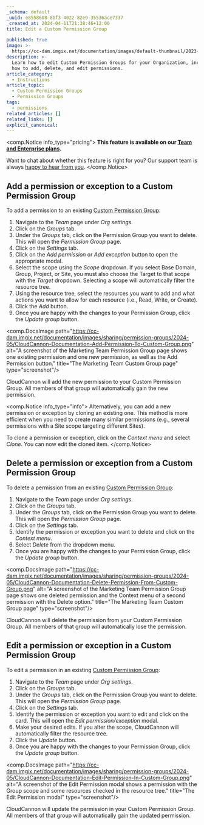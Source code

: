 ```yaml
---
_schema: default
_uuid: e8558608-8bf3-4022-82e9-35536ace7337
_created_at: 2024-04-11T21:38:46+12:00
title: Edit a Custom Permission Group

published: true
image: >-
  https://cc-dam.imgix.net/documentation/images/default-thumbnail/2023-Q4/CloudCannon-Documentation-Thumbnail.png
description: >-
  Learn how to edit Custom Permission Groups for your Organization, including
  how to add, delete, and edit permissions.
article_category:
  - Instructions
article_topic:
  - Custom Permission Groups
  - Permission Groups
tags:
  - permissions
related_articles: []
related_links: []
explicit_canonical:
---
```

<comp.Notice info_type="pricing">
  **This feature is available on our [Team and Enterprise plans](/pricing/).**

  Want to chat about whether this feature is right for you? Our support team is always <a href="mailto:success@cloudcannon.com?subject=A%20question%20about%20custom%20Permission%20Groups" rel="noreferrer">happy to hear from you</a>.
</comp.Notice>

## Add a permission or exception to a Custom Permission Group

To add a permission to an existing [Custom Permission Group](/documentation/articles/what-are-custom-permission-groups/):

1. Navigate to the *Team* page under *Org settings*.
2. Click on the *Groups* tab.
3. Under the *Groups* tab, click on the Permission Group you want to delete. This will open the *Permission Group* page.
4. Click on the *Settings* tab.
5. Click on the *Add permission* or *Add exception* button to open the appropriate modal.
6. Select the scope using the *Scope* dropdown. If you select Base Domain, Group, Project, or Site, you must also choose the Target to that scope with the *Target* dropdown. Selecting a scope will automatically filter the resource tree.
7. Using the resource tree, select the resources you want to add and what actions you want to allow for each resource (i.e., Read, Write, or Create).
8. Click the *Add* button.
9. Once you are happy with the changes to your Permission Group, click the *Update group* button.

<comp.DocsImage path="https://cc-dam.imgix.net/documentation/images/sharing/permission-groups/2024-05/CloudCannon-Documentation-Add-Permission-To-Custom-Group.png" alt="A screenshot of the Marketing Team Permission Group page shows one existing permission and one new permission, as well as the Add Permission button." title="The Marketing Team Custom Group page" type="screenshot"/>

CloudCannon will add the new permission to your Custom Permission Group. All members of that group will automatically gain the new permission.

<comp.Notice info_type="info">
  Alternatively, you can add a new permission or exception by cloning an existing one. This method is more efficient when you need to create many similar permissions (e.g., several permissions with a Site scope targeting different Sites).

  To clone a permission or exception, click on the *Context menu* and select *Clone*. You can now edit the cloned item.
</comp.Notice>

## Delete a permission or exception from a Custom Permission Group

To delete a permission from an existing [Custom Permission Group](/documentation/articles/what-are-custom-permission-groups/):

1. Navigate to the *Team* page under *Org settings*.
2. Click on the *Groups* tab.
3. Under the *Groups* tab, click on the Permission Group you want to delete. This will open the *Permission Group* page.
4. Click on the *Settings* tab.
5. Identify the permission or exception you want to delete and click on the *Context menu*.
6. Select *Delete* from the dropdown menu.
7. Once you are happy with the changes to your Permission Group, click the *Update group* button.

<comp.DocsImage path="https://cc-dam.imgix.net/documentation/images/sharing/permission-groups/2024-05/CloudCannon-Documentation-Delete-Permission-From-Custom-Group.png" alt="A screenshot of the Marketing Team Permission Group page shows one deleted permission and the Context menu of a second permission with the Delete option." title="The Marketing Team Custom Group page" type="screenshot"/>

CloudCannon will delete the permission from your Custom Permission Group. All members of that group will automatically lose the permission.

## Edit a permission or exception in a Custom Permission Group

To edit a permission in an existing [Custom Permission Group](/documentation/articles/what-are-custom-permission-groups/):

1. Navigate to the *Team* page under *Org settings*.
2. Click on the *Groups* tab.
3. Under the *Groups* tab, click on the Permission Group you want to delete. This will open the *Permission Group* page.
4. Click on the *Settings* tab.
5. Identify the permission or exception you want to edit and click on the card. This will open the *Edit permission/exception* modal.
6. Make your desired edits. If you alter the scope, CloudCannon will automatically filter the resource tree.
7. Click the *Update* button.
8. Once you are happy with the changes to your Permission Group, click the *Update group* button.

<comp.DocsImage path="https://cc-dam.imgix.net/documentation/images/sharing/permission-groups/2024-05/CloudCannon-Documentation-Edit-Permission-In-Custom-Group.png" alt="A screenshot of the Edit Permission modal shows a permission with the Group scope and some resources checked in the resource tree." title="The Edit Permission modal" type="screenshot"/>

CloudCannon will update the permission in your Custom Permission Group. All members of that group will automatically gain the updated permission.
